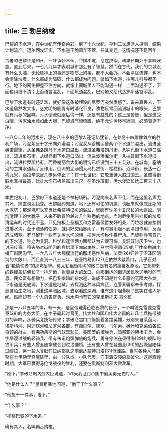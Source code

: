 ```yaml
---
---
---
```

title: 三 勃吕纳梭
---





巴黎的下水道，在中世纪有传奇色彩。到了十六世纪，亨利二世想派人探测，结果计划流产。迈尔西埃证实，下水道干脆置弃不管，任其变迁，这情况还不足百年。

古老的巴黎正是如此，一味争吵不休，举棋不定，总在摸索，结果长期处于蒙昧状态。直到后来，一七八九年才表明城市怎么有了智慧。然而在古代，我们的京城没有什么头脑，无论精神上的事还是物质上的事，都不大会办，不会清除流弊，也不会清除垃圾。什么都成为障碍，什么都成为问题。譬如下水道，往哪儿引导都不行。地下的网络把握不住方向，就像上面城里人不能沟通一样；上面沟通不了，下面也纠缠不清；上面语言混乱，下面坑道混乱，巴别塔又给代达罗斯迷宫添乱。

巴黎下水道有时还泛滥，就好像这条被埋没的尼罗河突然发怒了。说来真丢人，下水道居然发大水。这文明的肠胃有时消化不良，浊物反胃回流到城市的喉头，巴黎就有污秽的回味。污水倒流就跟后悔一样，还是有益处的；这正是警告，但是遭受白眼，污泥浊水竟如此大胆，巴黎城气愤填膺，绝不允许污秽再返回，必须驱逐干净。

一八○二年的污水灾，现在八十岁的巴黎人还记忆犹新。在路易十四雕像耸立的胜利广场，污泥浆呈十字形向外漫溢；污泥浆从香榭丽舍两个下水道口溢出，流进圣奥诺雷街，从圣弗洛朗丹下水道口溢出，流进圣弗洛朗丹街，从钟孔街下水道口溢出，流进鱼石街，从绿径街下水道口溢出，流进波潘库尔街，从拉普街下水道溢出，流进拉罗凯特街，而香榭丽舍大街的明沟已经没到三十五公分。在城南，塞纳河的主排水道起了反作用，倒流的泥汤侵入马扎然街、松糕街、沼泽街，长达一百零九米，距拉辛故居几步远停止了：在十七世纪，它敬重诗人超过国王。圣彼得街脏水涨得最高，比排水沟石板盖高出三尺。在圣沙班街，污水漫延长达二百三十八米。

本世纪初叶，巴黎的下水道还是个神秘场所。污泥向来名声不佳，而在这里名声尤其坏，简直谈泥色变。巴黎隐约知道，地下还有可怕的坑道，谈起来就像底比斯的大泥坑；那泥坑可以充当比希莫特(24)的浴盆，里面有许多十五尺长的大蜈蚣。阴沟清理工的大靴子，从来不敢冒险越过几个熟悉的地点。当时距使用带挡板的垃圾清运车的时代还不远，只见挡板上圣福瓦和克雷基侯爵友好相处，而垃圾就直接倒进排水沟。至于疏通的任务，就只好交给暴雨了，有时暴雨起不到清扫作用，反而造成堵塞。罗马留下一些有关污水沟的诗，把污水沟称作暴尸场。巴黎则辱骂自己的下水道，称之为臭洞。科学和迷信两方面都认为它很可怖。臭洞既讨厌卫生，也讨厌传奇。穆夫塔尔街阴沟的臭拱顶下生出鬼魅。马尔穆塞团(25)的尸体全抛进木桶厂街阴沟里。一六八五年大规模流行的那场恶性热病，法贡(26)归咎于沼泽区阴沟的大敞口，而且直到一八三三年，在圣路易街(27)还依然大敞着口，几乎正对着“艳情使者”的那块招牌。莫太勒里街阴沟的敞口是有名的瘟疫发源地，它那带刺的铁栅盖仿佛长了一排牙齿，张着巨大的龙口，向那倒运的街道居民吹送地狱的气息。民众富有想像力，把巴黎幽暗的排水道，说成不知是什么丑恶的无限大杂烩。下水道是无底洞。下水道是地狱。去探测这种麻风病区，连警察署都未予考虑。探测这陌生之地，测量这黑暗区域，去察看这深渊，谁有这个胆量啊？这实在骇人听闻。然而却有一个人自告奋勇。污水沟也有它的克里斯托夫·哥伦布。

那是一八○五年的事，有一天，是皇帝难得莅临巴黎的日子，一个叫德克雷或克雷泰(28)的内务大臣，在主子晨起时晋见。伟大共和国和伟大帝国的非凡士兵拖带战刀的声响，从骑兵竞技场传来；拿破仑宫门口簇拥着各路英雄，分别来自莱茵河、埃斯科河、阿迪楞河和尼罗河各部，有茹贝尔、德塞、马尔索、奥什和克莱伯各位将领的战友，有弗勒吕斯的气球驾驶员、美因茨的榴弹兵、热那亚的架桥工兵、金字塔观过战的轻骑兵、带有朱诺炮弹弹痕的炮兵、勇夺停泊在须得海(29)的舰队的铁甲兵；有些人曾追随拿破仑到过洛迪桥，还有些人曾在曼图亚(30)的战壕里陪伴过缪拉，另一些人曾赶在拉纳部队之前到达蒙特贝洛(31)低洼路。当时各种人马都聚在土伊勒里宫庭院里，由一分队或一小队代表，守卫着安寝的拿破仑。这是辉煌时期，大军已赢得马伦戈战役的胜利，还要在奥斯特利茨大败敌军。

“陛下，”拿破仑的内务大臣说道，“昨天我见到帝国中最英勇无畏的人。”

“他是什么人？”皇帝粗暴地问道，“他干了什么事？”

“他想干一件事，陛下。”

“什么事？”

“视察巴黎的下水道。”

确有其人，名叫勃吕纳梭。